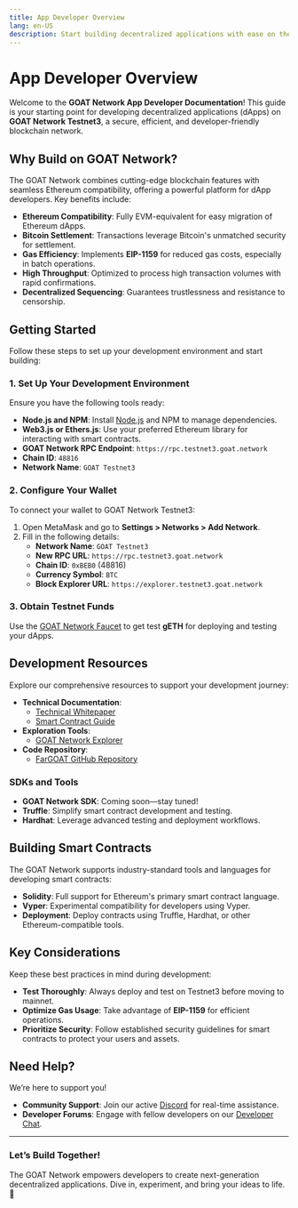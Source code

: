 ```yaml
---
title: App Developer Overview
lang: en-US
description: Start building decentralized applications with ease on the GOAT Network Testnet3.
---
```


# App Developer Overview

Welcome to the **GOAT Network App Developer Documentation**! This guide is your starting point for developing decentralized applications (dApps) on **GOAT Network Testnet3**, a secure, efficient, and developer-friendly blockchain network.

## Why Build on GOAT Network?

The GOAT Network combines cutting-edge blockchain features with seamless Ethereum compatibility, offering a powerful platform for dApp developers. Key benefits include:

- **Ethereum Compatibility**: Fully EVM-equivalent for easy migration of Ethereum dApps.
- **Bitcoin Settlement**: Transactions leverage Bitcoin's unmatched security for settlement.
- **Gas Efficiency**: Implements **EIP-1159** for reduced gas costs, especially in batch operations.
- **High Throughput**: Optimized to process high transaction volumes with rapid confirmations.
- **Decentralized Sequencing**: Guarantees trustlessness and resistance to censorship.

## Getting Started

Follow these steps to set up your development environment and start building:

### 1. Set Up Your Development Environment

Ensure you have the following tools ready:

- **Node.js and NPM**: Install [Node.js](https://nodejs.org) and NPM to manage dependencies.
- **Web3.js or Ethers.js**: Use your preferred Ethereum library for interacting with smart contracts.
- **GOAT Network RPC Endpoint**: `https://rpc.testnet3.goat.network`
- **Chain ID**: `48816`
- **Network Name**: `GOAT Testnet3`

### 2. Configure Your Wallet

To connect your wallet to GOAT Network Testnet3:

1. Open MetaMask and go to **Settings > Networks > Add Network**.
2. Fill in the following details:
   - **Network Name**: `GOAT Testnet3`
   - **New RPC URL**: `https://rpc.testnet3.goat.network`
   - **Chain ID**: `0xBEB0` (48816)
   - **Currency Symbol**: `BTC`
   - **Block Explorer URL**: `https://explorer.testnet3.goat.network`

### 3. Obtain Testnet Funds

Use the [GOAT Network Faucet](https://faucet.testnet3.goat.network) to get test **gETH** for deploying and testing your dApps.

## Development Resources

Explore our comprehensive resources to support your development journey:

- **Technical Documentation**:
  - [Technical Whitepaper](https://drive.google.com/file/d/1U-thxS4DRfSTOsLxC2ezQNk1KNrrLBd3/view)
  - [Smart Contract Guide](./contracts/solidity)
- **Exploration Tools**:
  - [GOAT Network Explorer](https://explorer.testnet3.goat.network)
- **Code Repository**:
  - [FarGOAT GitHub Repository](https://github.com/GOATNetwork/FarGOAT)

### SDKs and Tools

- **GOAT Network SDK**: Coming soon—stay tuned!
- **Truffle**: Simplify smart contract development and testing.
- **Hardhat**: Leverage advanced testing and deployment workflows.

## Building Smart Contracts

The GOAT Network supports industry-standard tools and languages for developing smart contracts:

- **Solidity**: Full support for Ethereum's primary smart contract language.
- **Vyper**: Experimental compatibility for developers using Vyper.
- **Deployment**: Deploy contracts using Truffle, Hardhat, or other Ethereum-compatible tools.

## Key Considerations

Keep these best practices in mind during development:

- **Test Thoroughly**: Always deploy and test on Testnet3 before moving to mainnet.
- **Optimize Gas Usage**: Take advantage of **EIP-1159** for efficient operations.
- **Prioritize Security**: Follow established security guidelines for smart contracts to protect your users and assets.

## Need Help?

We’re here to support you! 

- **Community Support**: Join our active [Discord](https://discord.gg/goatnetwork) for real-time assistance.
- **Developer Forums**: Engage with fellow developers on our [Developer Chat](https://t.me/+5JwHzveSo4IxMGY5).

---

### Let’s Build Together!

The GOAT Network empowers developers to create next-generation decentralized applications. Dive in, experiment, and bring your ideas to life. 🚀
